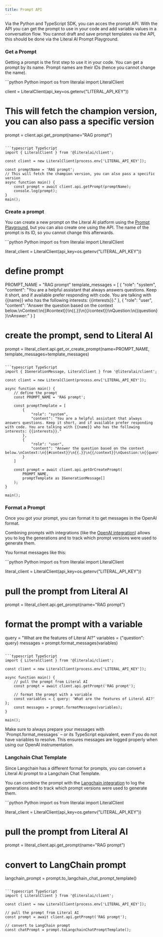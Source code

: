```yaml
---
title: Prompt API
---
```


Via the Python and TypeScript SDK, you can acces the prompt API. With the API you can get the prompt to use in your code and add variable values in a conversation flow. You cannot draft and save prompt templates via the API, this should be done via the Literal AI Prompt Playground.

### Get a Prompt

Getting a prompt is the first step to use it in your code. You can get a prompt by its name. Prompt names are their IDs (hence you cannot change the name).

<CodeGroup>
```python Python
import os
from literalai import LiteralClient

client = LiteralClient(api_key=os.getenv("LITERAL_API_KEY"))
# This will fetch the champion version, you can also pass a specific version
prompt = client.api.get_prompt(name="RAG prompt")
```

```typescript TypeScript
import { LiteralClient } from '@literalai/client';

const client = new LiteralClient(process.env['LITERAL_API_KEY']);

const promptName = 'RAG prompt';
// This will fetch the champion version, you can also pass a specific version
async function main() {
    const prompt = await client.api.getPrompt(promptName);
    console.log(prompt);
}
main();
```

</CodeGroup>

### Create a prompt

You can create a new prompt on the Literal AI platform using the [Prompt Playground](/concepts/prompt/prompt-playground), but you can also create one using the API. The name of the prompt is its ID, so you cannot change this afterwards.

<CodeGroup>
```python Python
import os
from literalai import LiteralClient

literal_client = LiteralClient(api_key=os.getenv("LITERAL_API_KEY"))

# define prompt
PROMPT_NAME = "RAG prompt"
template_messages = [
    {
        "role": "system",
        "content": "You are a helpful assistant that always answers questions. Keep it short, and if available prefer responding with code. You are talking with {{name}} who has the following interests: {{interests}}."
    },
    {
        "role": "user",
        "content": "Answer the question based on the context below.\nContext:\n{{#context}}\n{{.}}\n{{/context}}\nQuestion:\n{{question}}\nAnswer:"
    }
]

# create the prompt, send to Literal AI
prompt = literal_client.api.get_or_create_prompt(name=PROMPT_NAME, template_messages=template_messages)

```

```typescript TypeScript
import { IGenerationMessage, LiteralClient } from '@literalai/client';

const client = new LiteralClient(process.env['LITERAL_API_KEY']);

async function main() {
    // define the prompt
    const PROMPT_NAME = 'RAG prompt';

    const promptTemplate = [
        {
            "role": "system",
            "content": "You are a helpful assistant that always answers questions. Keep it short, and if available prefer responding with code. You are talking with {{name}} who has the following interests: {{interests}}."
        },
        {
            "role": "user",
            "content": "Answer the question based on the context below.\nContext:\n{{#context}}\n{{.}}\n{{/context}}\nQuestion:\n{{question}}\nAnswer:"
        }
    ]

    const prompt = await client.api.getOrCreatePrompt(
        PROMPT_NAME,
        promptTemplate as IGenerationMessage[]
    );
}

main();
```
</CodeGroup>

### Format a Prompt

Once you got your prompt, you can format it to get messages in the OpenAI format.

Combining prompts with integrations (like the [OpenAI integration](/integrations/openai)) allows you to log the generations and to track which prompt versions were used to generate them.

You format messages like this:

<CodeGroup>
```python Python
import os
from literalai import LiteralClient

literal_client = LiteralClient(api_key=os.getenv("LITERAL_API_KEY"))

# pull the prompt from Literal AI
prompt = literal_client.api.get_prompt(name="RAG prompt")

# format the prompt with a variable
query = "What are the features of Literal AI?"
variables = {"question": query}
messages = prompt.format_messages(variables)
```

```typescript TypeScript
import { LiteralClient } from '@literalai/client';

const client = new LiteralClient(process.env['LITERAL_API_KEY']);

async function main() {
    // pull the prompt from Literal AI
    const prompt = await client.api.getPrompt('RAG prompt');

    // format the prompt with a variable
    const variables = { query: 'What are the features of Literal AI?' };
    const messages = prompt.formatMessages(variables);
}

main();
```
</CodeGroup>

<Warning>
Make sure to always prepare your messages with `Prompt.format_messages` &ndash; or its
TypeScript equivalent, even if you do not have variables to resolve. This ensures
messages are logged properly when using our OpenAI instrumentation.
</Warning>

### Langchain Chat Template

Since Langchain has a different format for prompts, you can convert a Literal AI prompt to a Langchain Chat Template.

You can combine the prompt with the [Langchain integration](/integrations/langchain) to log the generations and to track which prompt versions were used to generate them.

<CodeGroup>
```python Python
import os
from literalai import LiteralClient

literal_client = LiteralClient(api_key=os.getenv("LITERAL_API_KEY"))

# pull the prompt from Literal AI
prompt = literal_client.api.get_prompt(name="RAG prompt")

# convert to LangChain prompt
langchain_prompt = prompt.to_langchain_chat_prompt_template()
```

```typescript TypeScript
import { LiteralClient } from '@literalai/client';

const client = new LiteralClient(process.env['LITERAL_API_KEY']);

// pull the prompt from Literal AI
const prompt = await client.api.getPrompt('RAG prompt');

// convert to LangChain prompt
const chatPrompt = prompt.toLangchainChatPromptTemplate();

```
</CodeGroup>
